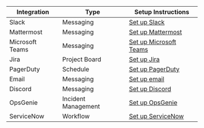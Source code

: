 | Integration | Type | Setup Instructions |
| - | - | - |
| Slack | Messaging | [Set up Slack](../admin-guides/access-controls/access-request-plugins/ssh-approval-slack.mdx) |
| Mattermost | Messaging | [Set up Mattermost](../admin-guides/access-controls/access-request-plugins/ssh-approval-mattermost.mdx) |
| Microsoft Teams | Messaging | [Set up Microsoft Teams](../admin-guides/access-controls/access-request-plugins/ssh-approval-msteams.mdx) |
| Jira | Project Board | [Set up Jira](../admin-guides/access-controls/access-request-plugins/ssh-approval-jira.mdx) |
| PagerDuty | Schedule | [Set up PagerDuty](../admin-guides/access-controls/access-request-plugins/ssh-approval-pagerduty.mdx) |
| Email | Messaging | [Set up email](../admin-guides/access-controls/access-request-plugins/ssh-approval-email.mdx) |
| Discord | Messaging | [Set up Discord](../admin-guides/access-controls/access-request-plugins/ssh-approval-discord.mdx) |
| OpsGenie | Incident Management | [Set up OpsGenie](../admin-guides/access-controls/access-request-plugins/opsgenie.mdx) |
| ServiceNow | Workflow | [Set up ServiceNow](../admin-guides/access-controls/access-request-plugins/servicenow.mdx) |